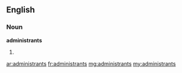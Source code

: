 ==English==
===Noun===
'''administrants'''
# {{plural of|[[administrant]]}}

[[ar:administrants]]
[[fr:administrants]]
[[mg:administrants]]
[[my:administrants]]